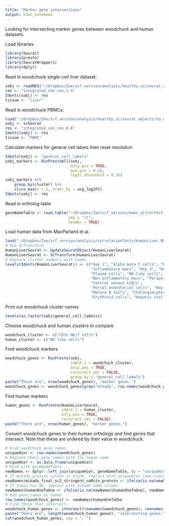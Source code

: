 ```yaml
---
title: "Marker gene intersections"
output: html_notebook
---
```


Looking for intersecting marker genes between woodchuck and human datasets.

Load libraries

```r
library(Seurat)
library(presto)
library(SeuratWrappers)
library(dplyr)
```

Read in woodchuck single-cell liver dataset:

```r
sobj <- readRDS("~/Dropbox/Zoe/scf_version/analysis/healthy_sc/seurat_objects/dropletQC_filtered/allIntegrated_cca_kanchor5_noBiopsyHeps_dropletQCFiltered.RDS")
res <- "integrated_snn_res.1.4"
Idents(sobj) <- res
tissue <- "liver"
```

Read in woodchuck PBMCs:

```r
load("~/Dropbox/Zoe/scf_version/analysis/healthy_sc/seurat_objects/no_dropletQC/integrated_PBMC_cca_kanchor5_scClustViz.RData")
sobj <- scSeurat
res <- "integrated_snn_res.0.6"
Idents(sobj) <- res
tissue <- "PBMC"
```

Calculate markers for general cell labels then reset resolution

```r
Idents(sobj) <- "general_cell_labels"
sobj_markers <- RunPrestoAll(sobj, 
                             only.pos = TRUE, 
                             min.pct = 0.25, 
                             logfc.threshold = 0.25)
sobj_markers %>%
    group_by(cluster) %>%
    slice_max(n = 2, order_by = avg_log2FC)
Idents(sobj) <- res
```

Read in ortholog table

```r
geneNameTable <- read.table("~/Dropbox/Zoe/scf_version/make_gtf/orthofinder_sc2/homologene/collectedOrthofinderPairings.tsv",
                            sep = "\t",
                            header = TRUE)
```

Load human data from MacParland et al.

```r
load("~/Dropbox/Zoe/scf_version/analysis/correlationTests/HumanLiver.RData")
# Run SCTransform
HumanLiverSeurat <- UpdateSeuratObject(HumanLiverSeurat)
HumanLiverSeurat <- SCTransform(HumanLiverSeurat)
# Replace cluster numbers with names
levels(Idents(HumanLiverSeurat)) <- c("Hep 1", "Alpha-beta T cells", "Hep 2",
                                      "Inflammatory macs", "Hep 3", "Hep 4",
                                      "Plasma cells", "NK-like cells", "Gamma-delta T cells",
                                      "Non-inflammatory macs", "Periportal LSECs", 
                                      "Central venous LSECs",
                                      "Portal endothelial cells", "Hep 5", "Hep 6",
                                      "Mature B cells", "Cholangiocytes", "Gamma-delta T cells 2",
                                      "Erythroid cells", "Hepatic stellate cells")
```

Print out woodchuck cluster names

```r
levels(as.factor(sobj$general_cell_labels))
```

Choose woodchuck and human clusters to compare

```r
woodchuck_cluster <- c("CD3+ NK/T cells")
human_cluster <- c("NK-like cells")
```

Find woodchuck markers

```r
woodchuck_genes <- RunPresto(sobj, 
                             ident.1 = woodchuck_cluster,
                             only.pos = TRUE, 
                             recorrect_umi = FALSE,
                             group.by = "general_cell_labels")
paste("There are", nrow(woodchuck_genes), "marker genes.")
woodchuck_genes <- woodchuck_genes[grep("mikado", row.names(woodchuck_genes), invert = TRUE),]
```

Find human markers

```r
human_genes <- RunPresto(HumanLiverSeurat,
                         ident.1 = human_cluster,
                         only.pos = TRUE, 
                         recorrect_umi = FALSE)
paste("There are", nrow(human_genes), "marker genes.")
```

Convert woodchuck genes to their human orthologs and find genes that intersect. Note that these are ordered by their value in woodchuck.

```r
# Grab woodchuck gene names
uniqueHier <- row.names(woodchuck_genes)
# Replace these gene names with the human name
uniqueHier <- as.data.frame(uniqueHier)
# Bind with geneNameTable
newNames <- dplyr::left_join(uniqueHier, geneNameTable, by = "uniqueHier")
# If mikado protein column is blank, replace with uniqueHier (non-coding genes)
newNames$mikado_final_sc2_stringent_noMito_protein <- ifelse(is.na(newNames$mikado_final_sc2_stringent_noMito_protein), newNames$uniqueHier, newNames$mikado_final_sc2_stringent_noMito_protein)
# If human has NA, replace with mikado name column
newNames$humanOneToOne <- ifelse(is.na(newNames$humanOneToOne), newNames$mikado_final_sc2_stringent_noMito_protein, newNames$humanOneToOne)
# Add gene names as human
row.names(woodchuck_genes) <- newNames$humanOneToOne
# Find those that intersect
woodchuck_human_genes <- intersect(rownames(woodchuck_genes), rownames(human_genes))
paste("There are", length(woodchuck_human_genes), "intersecting genes.")
cat(woodchuck_human_genes, sep = ", ")
```

